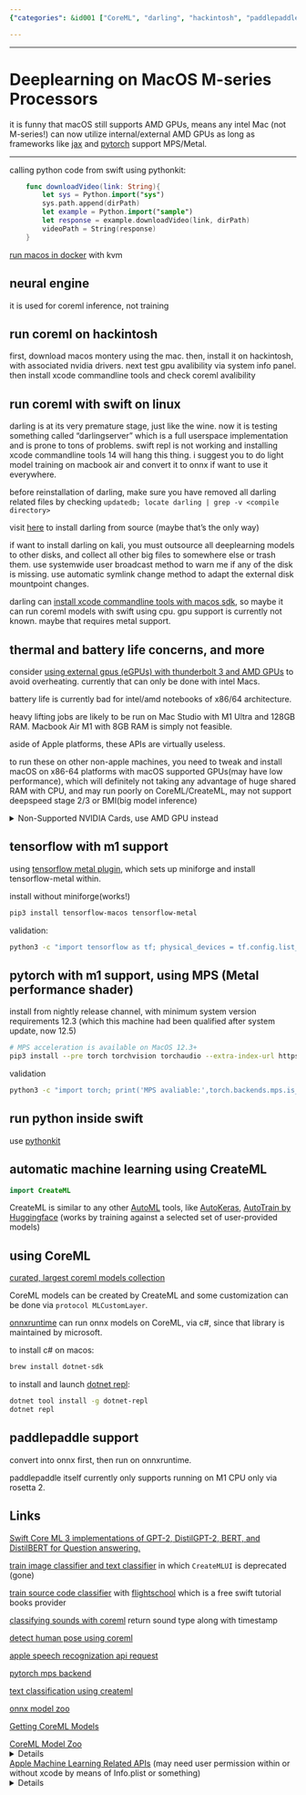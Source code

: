 ```yaml
---
{"categories": &id001 ["CoreML", "darling", "hackintosh", "paddlepaddle", "Swift"], "category": "Deep Learning", "date": "2022-08-06 18:25:22", "description": "This article covers deep learning on MacOS, exploring the use of M-series processors and AMD GPUs for training. It discusses training with a MacBook Air, using TensorFlow Metal and PyTorch with MPS. The article also delves into CoreML image analysis techniques and AutoML for Apple's M1 chips. Additionally, it covers image/video analysis methods, Optical Flow, Person Segmentation, NLP APIs, sentiment analysis, speech recognition, and sound classification using DNNs.", "tags": *id001, "title": "Deeplearning on MacOS M-series Processors"}

---
```


------

# Deeplearning on MacOS M-series Processors

it is funny that macOS still supports AMD GPUs, means any intel Mac (not M-series!) can now utilize internal/external AMD GPUs as long as frameworks like [jax](https://developer.apple.com/metal/jax/) and [pytorch](https://pytorch.org/docs/stable/notes/mps.html) support MPS/Metal.

----

calling python code from swift using pythonkit:
```swift
    func downloadVideo(link: String){
        let sys = Python.import("sys")
        sys.path.append(dirPath)
        let example = Python.import("sample")
        let response = example.downloadVideo(link, dirPath)
        videoPath = String(response)
    }
```

[run macos in docker](https://github.com/sickcodes/Docker-OSX) with kvm

## neural engine

it is used for coreml inference, not training

## run coreml on hackintosh

first, download macos montery using the mac.
then, install it on hackintosh, with associated nvidia drivers.
next test gpu avalibility via system info panel.
then install xcode commandline tools and check coreml avalibility

## run coreml with swift on linux

darling is at its very premature stage, just like the wine. now it is testing something called "darlingserver" which is a full userspace implementation and is prone to tons of problems. swift repl is not working and installing xcode commandline tools 14 will hang this thing. i suggest you to do light model training on macbook air and convert it to onnx if want to use it everywhere.

before reinstallation of darling, make sure you have removed all darling related files by checking `updatedb; locate darling | grep -v <compile directory>`

visit [here](https://docs.darlinghq.org/build-instructions.html) to install darling from source (maybe that's the only way)

if want to install darling on kali, you must outsource all deeplearning models to other disks, and collect all other big files to somewhere else or trash them. use systemwide user broadcast method to warn me if any of the disk is missing. use automatic symlink change method to adapt the external disk mountpoint changes.

darling can [install xcode commandline tools with macos sdk](https://github.com/darlinghq/darling-docs/blob/master/src/installing-software.md#:~:text=To%20install%20command-line%20developer%20tools%20such%20as%20the,install%20only%20command-line%20tools%20from%20Apple%20by%20running), so maybe it can run coreml models with swift using cpu. gpu support is currently not known. maybe that requires metal support.

## thermal and battery life concerns, and more

consider [using external gpus (eGPUs) with thunderbolt 3 and AMD GPUs](https://support.apple.com/en-us/HT208544) to avoid overheating. currently that can only be done with intel Macs.

battery life is currently bad for intel/amd notebooks of x86/64 architecture.

heavy lifting jobs are likely to be run on Mac Studio with M1 Ultra and 128GB RAM. Macbook Air M1 with 8GB RAM is simply not feasible.

aside of Apple platforms, these APIs are virtually useless.

to run these on other non-apple machines, you need to tweak and install macOS on x86-64 platforms with macOS supported GPUs(may have low performance), which will definitely not taking any advantage of huge shared RAM with CPU, and may run poorly on CoreML/CreateML, may not support deepspeed stage 2/3 or BMI(big model inference)

<details><summary>Non-Supported NVIDIA Cards, use AMD GPU instead</summary>
High Sierra no longer supports NVIDIA Mac.
Mojave – Catalina – BigSur only works with AMD graphics and Intel onboard graphics and only a very small number of old NVIDIA products. Suppose you have GTX 1070, 1080, and the like, you can not use High Sierra onwards because Nvidia does not provide any updates for Mac and can not be used in any other way.
In general, the graphics of the Turing, Pascal, and Maxwell series will never be supported again. The latest Mac version that can use this series of graphics is High Sierra.
</details>

## tensorflow with m1 support

using [tensorflow metal plugin](https://developer.apple.com/metal/tensorflow-plugin/), which sets up miniforge and install tensorflow-metal within.

install without miniforge(works!)
```bash
pip3 install tensorflow-macos tensorflow-metal
```

validation:
```bash
python3 -c "import tensorflow as tf; physical_devices = tf.config.list_physical_devices('GPU'); print('Num GPUs:', len(physical_devices)); print(physical_devices)"
```

## pytorch with m1 support, using MPS (Metal performance shader)

install from nightly release channel, with minimum system version requirements 12.3 (which this machine had been qualified after system update, now 12.5)

```bash
# MPS acceleration is available on MacOS 12.3+
pip3 install --pre torch torchvision torchaudio --extra-index-url https://download.pytorch.org/whl/nightly/cpu
```

validation
```bash
python3 -c "import torch; print('MPS avaliable:',torch.backends.mps.is_available()); print('Built with MPS:',torch.backends.mps.is_built())"
```

## run python inside swift

use [pythonkit](https://github.com/pvieito/PythonKit.git)

## automatic machine learning using CreateML

```swift
import CreateML
```

CreateML is similar to any other [AutoML](https://www.automl.org/automl/) tools, like [AutoKeras](https://autokeras.com/), [AutoTrain by Huggingface](https://huggingface.co/autotrain) (works by training against a selected set of user-provided models)

## using CoreML

[curated, largest coreml models collection](https://github.com/likedan/Awesome-CoreML-Models)

CoreML models can be created by CreateML and some customization can be done via `protocol MLCustomLayer`.

[onnxruntime](https://onnxruntime.ai/) can run onnx models on CoreML, via c#, since that library is maintained by microsoft.

to install c# on macos:
```bash
brew install dotnet-sdk
```

to install and launch [dotnet repl](https://github.com/jonsequitur/dotnet-repl):
```bash
dotnet tool install -g dotnet-repl
dotnet repl
```

## paddlepaddle support

convert into onnx first, then run on onnxruntime.

paddlepaddle itself currently only supports running on M1 CPU only via rosetta 2.

## Links

[Swift Core ML 3 implementations of GPT-2, DistilGPT-2, BERT, and DistilBERT for Question answering.](https://github.com/huggingface/swift-coreml-transformers)

[train image classifier and text classifier](https://www.appcoda.com/create-ml/) in which `CreateMLUI` is deprecated (gone)

[train source code classifier](https://flight.school/articles/classifying-programming-languages-with-createml/) with [flightschool](https://flight.school/) which is a free swift tutorial books provider

[classifying sounds with coreml](https://developer.apple.com/documentation/soundanalysis/classifying_sounds_in_an_audio_file) return sound type along with timestamp

[detect human pose using coreml](https://developer.apple.com/documentation/coreml/model_integration_samples/detecting_human_body_poses_in_an_image)

[apple speech recognization api request](https://developer.apple.com/documentation/speech/sfspeechrecognitionrequest)

[pytorch mps backend](https://pytorch.org/docs/stable/notes/mps.html)

[text classification using createml](https://heartbeat.comet.ml/text-classification-on-ios-using-create-ml-f71d7191404a)

[onnx model zoo](https://github.com/onnx/models)

[Getting CoreML Models](https://developer.apple.com/documentation/coreml/getting_a_core_ml_model)

[CoreML Model Zoo](https://developer.apple.com/machine-learning/models/)
<details>
<p>
FCRN-DepthPrediction
Depth Estimation

Predict the depth from a single image.
View Models

MNIST
Drawing Classification

Classify a single handwritten digit (supports digits 0-9).
View Model

UpdatableDrawingClassifier
Drawing Classification

Drawing classifier that learns to recognize new drawings based on a K-Nearest Neighbors model (KNN).
View Model and Code Sample

MobileNetV2
Image Classification

The MobileNetv2 architecture trained to classify the dominant object in a camera frame or image.
View Models and Code Sample

Resnet50
Image Classification

A Residual Neural Network that will classify the dominant object in a camera frame or image.
View Models and Code Sample

SqueezeNet
Image Classification

A small Deep Neural Network architecture that classifies the dominant object in a camera frame or image.
View Models and Code Sample

DeeplabV3
Image Segmentation

Segment the pixels of a camera frame or image into a predefined set of classes.
View Models

YOLOv3
Object Detection

Locate and classify 80 different types of objects present in a camera frame or image.
View Models and Code Sample

YOLOv3-Tiny
Object Detection

Locate and classify 80 different types of objects present in a camera frame or image.
View Models and Code Sample

PoseNet
Pose Estimation

Estimates up to 17 joint positions for each person in an image.
View Models and Code Sample
Text

BERT-SQuAD
Question Answering

Find answers to questions about paragraphs of text.
View Model and Code Sample
</p></details>

[Apple Machine Learning Related APIs](https://developer.apple.com/machine-learning/api/) (may need user permission within or without xcode by means of Info.plist or something)
<details>
<p>
Vision
Build features that can process and analyze images and video using computer vision.

View Vision framework


Image Classification
Automatically identify the content in images.

View API


Image Saliency
Quantify and visualize the key part of an image or where in the image people are likely to look.

View API


Image Alignment
Analyze and manage the alignment of images.

View API


Image Similarity
Generate a feature print to compute distance between images.

View API


Object Detection
Find and label objects in images.

View API


Object Tracking
Track moving objects in video.

View API


Trajectory Detection
Detect the trajectory of objects in motion in video.

View API


Contour Detection
Trace the edges of objects and features in images and video.

View API


Text Detection
Detect regions of visible text in images.

View API


Text Recognition
Find, recognize, and extract text from images.

View API


Face Detection
Detect human faces in images.

View API


Face Tracking
Track faces from a camera feed in real time.

View API


Face Landmarks
Find facial features in images by detecting landmarks on faces.

View API


Face Capture Quality
Compare face capture quality in a set of images.

View API


Human Body Detection
Find regions that contain human bodies in images.

View API


Body Pose
Detect landmarks on people in images and video.

View API


Hand Pose
Detect landmarks on human hands in images and video.

View API


Animal Recognition
Find cats and dogs in images.

View API


Barcode Detection
Detect and analyze barcodes in images.

View API


Rectangle Detection
Find rectangular regions in images.

View API


Horizon Detection
Determine the horizon angle in images.

View API


Optical Flow
Analyze the pattern of motion of objects between consecutive video frames.

View API


Person Segmentation New
Produce a matte image for a person in an image.

View API


Document Detection New
Detect rectangular regions in images that contain text.

View API

Natural Language
Analyze natural language text and deduce its language-specific metadata.

View Natural Language framework


Tokenization
Enumerate the words in text strings.

View API


Language Identification
Recognize the language of bodies of text.

View API


Named Entity Recognition
Use a linguistic tagger to name entities in a string.

View API


Part of Speech Tagging
Classify nouns, verbs, adjectives, and other parts of speech in a string.

View API


Word Embedding
Get a vector representation for any word and find similarity between two words or nearest neighbors for a word.

View API


Sentence Embedding
Get a vector representation for any string and find similarity between two strings.

View API


Sentiment Analysis
Score text as positive, negative, or neutral based on the sentiment.

View API

Speech
Take advantage of speech recognition and saliency features for a variety of languages.

View Speech framework


Speech Recognition
Recognize and analyze speech in audio and get back data like transcripts.

View API

Sound Analysis
Analyze audio and recognize it as a particular type, such as laughter or applause.

View Sound Analysis framework


Sound Classification
Analyze sounds in audio using the built-in sound classifier or a custom Core ML sound classification model.

View API
</p></details>

